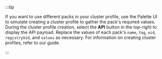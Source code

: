 :::tip

If you want to use different packs in your cluster profile, use the Palette UI to simulate creating a cluster
profile to gather the pack's required values. During the cluster profile creation, select the **API** button in the
top-right to display the API payload. Replace the values of each pack's `name`, `tag`, `uid`, `registryUid`, and
`values` as necessary. For information on creating cluster profiles, refer to our 
<VersionedLink text="Create Cluster Profiles" url="/profiles/cluster-profiles/create-cluster-profiles" /> guide.

:::
